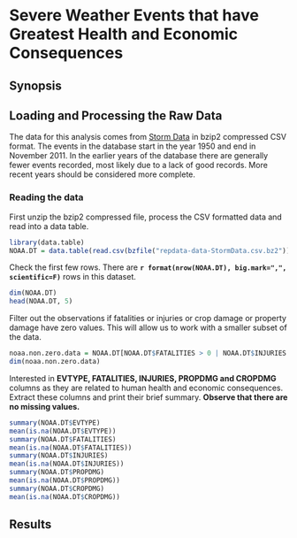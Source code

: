 # Severe Weather Events that have Greatest Health and Economic Consequences


## Synopsis

## Loading and Processing the Raw Data
The data for this analysis comes from [Storm Data](https://d396qusza40orc.cloudfront.net/repdata%2Fdata%2FStormData.csv.bz2) in bzip2 compressed CSV format. The events in the database start in the year 1950 and end in November 2011. In the earlier years of the database there are generally fewer events recorded, most likely due to a lack of good records. More recent years should be considered more complete.

### Reading the data
First unzip the bzip2 compressed file, process the CSV formatted data and read into a data table.

```r
library(data.table)
NOAA.DT = data.table(read.csv(bzfile("repdata-data-StormData.csv.bz2")))
```

Check the first few rows. There are **`r format(nrow(NOAA.DT), big.mark=",", scientific=F)`** rows in this dataset.
```r
dim(NOAA.DT)
head(NOAA.DT, 5)
```

Filter out the observations if fatalities or injuries or crop damage or property damage have zero values. This will allow us to work with a smaller subset of the data.
```r
noaa.non.zero.data = NOAA.DT[NOAA.DT$FATALITIES > 0 | NOAA.DT$INJURIES > 0 | NOAA.DT$PROPDMG > 0 | NOAA.DT$CROPDMG > 0,]
dim(noaa.non.zero.data)
```

Interested in **EVTYPE, FATALITIES, INJURIES, PROPDMG and CROPDMG** columns as they are related to human health and economic consequences. Extract these columns and print their brief summary. **Observe that there are no missing values.**

```r
summary(NOAA.DT$EVTYPE)
mean(is.na(NOAA.DT$EVTYPE))
summary(NOAA.DT$FATALITIES)
mean(is.na(NOAA.DT$FATALITIES))
summary(NOAA.DT$INJURIES)
mean(is.na(NOAA.DT$INJURIES))
summary(NOAA.DT$PROPDMG)
mean(is.na(NOAA.DT$PROPDMG))
summary(NOAA.DT$CROPDMG)
mean(is.na(NOAA.DT$CROPDMG))
```

## Results
